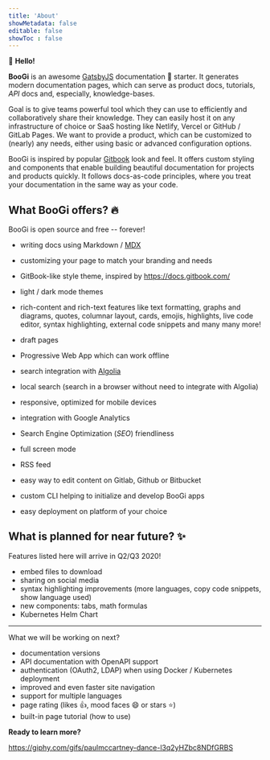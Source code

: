 ```yaml
---
title: 'About'
showMetadata: false
editable: false
showToc : false
---
```


:wave: **Hello!**

**BooGi** is an awesome [GatsbyJS](http://gatsbyjs.org/) documentation :book:
starter. It generates modern documentation pages, which can serve as product
docs, tutorials, _API_ docs and, especially, knowledge-bases.

Goal is to give teams powerful tool which they can use to efficiently and
collaboratively share their knowledge. They can easily host it on any
infrastructure of choice or SaaS hosting like Netlify, Vercel or
GitHub / GitLab Pages. We want to provide a product, which can be customized
to (nearly) any needs, either using basic or advanced configuration options.

BooGi is inspired by popular [Gitbook](https://gitbook.com) look and feel.
It offers custom styling and components that enable building beautiful documentation
for projects and products quickly. It follows docs-as-code principles, where
you treat your documentation in the same way as your code.

## What BooGi offers? :fire:

<Tip>BooGi is open source and free -- forever!</Tip>

<Layout>

- writing docs using Markdown / [MDX](https://github.com/mdx-js/mdx)
- customizing your page to match your branding and needs
- GitBook-like style theme, inspired by https://docs.gitbook.com/
- light / dark mode themes
- rich-content and rich-text features like text formatting, graphs and diagrams,
  quotes, columnar layout, cards, emojis, highlights, live code editor, syntax highlighting,
  external code snippets and many many more!
- draft pages
- Progressive Web App which can work offline

- search integration with [Algolia](https://www.algolia.com/)
- local search (search in a browser without need to integrate with Algolia)
- responsive, optimized for mobile devices
- integration with Google Analytics
- Search Engine Optimization (_SEO_) friendliness
- full screen mode
- RSS feed
- easy way to edit content on Gitlab, Github or Bitbucket
- custom CLI helping to initialize and develop BooGi apps
- easy deployment on platform of your choice

</Layout>

## What is planned for near future? :sparkles:

<Info>Features listed here will arrive in Q2/Q3 2020!</Info>

- embed files to download
- sharing on social media
- syntax highlighting improvements (more languages, copy code snippets, show language used)
- new components: tabs, math formulas
- Kubernetes Helm Chart

---

What we will be working on next?

- documentation versions
- API documentation with OpenAPI support
- authentication (OAuth2, LDAP) when using Docker / Kubernetes deployment
- improved and even faster site navigation
- support for multiple languages
- page rating (likes :thumbsup:, mood faces :smile: or stars :star:)
- built-in page tutorial (how to use)

**Ready to learn more?**

https://giphy.com/gifs/paulmccartney-dance-l3q2yHZbc8NDfGRBS
